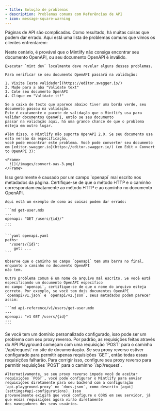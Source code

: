 ```yaml
---
- title: Solução de problemas
- description: Problemas comuns com Referências de API
- icon: message-square-warning
---
```


Páginas de API são complicadas. Como resultado, há muitas coisas que podem dar errado.
Aqui está uma lista de problemas comuns que vimos os clientes enfrentarem:

<AccordionGroup>
  <Accordion title="Todas as minhas páginas OpenAPI estão completamente em branco">
    Neste cenário, é provável que o Mintlify não consiga encontrar seu documento OpenAPI,
    ou seu documento OpenAPI é inválido.

    Executar `mint dev` localmente deve revelar alguns desses problemas.

    Para verificar se seu documento OpenAPI passará na validação:

    1. Visite [este validador](https://editor.swagger.io/)
    2. Mude para a aba "Validate text"
    3. Cole seu documento OpenAPI
    4. Clique em "Validate it!"

    Se a caixa de texto que aparece abaixo tiver uma borda verde, seu documento passou na validação.
    Este é exatamente o pacote de validação que o Mintlify usa para validar documentos OpenAPI, então se seu documento
    passar na validação aqui, há uma grande chance de que o problema esteja em outro lugar.

    Além disso, o Mintlify não suporta OpenAPI 2.0. Se seu documento usa esta versão da especificação,
    você pode encontrar este problema. Você pode converter seu documento em [editor.swagger.io](https://editor.swagger.io/) (em Edit > Convert to OpenAPI 3):

    <Frame>
      ![](/images/convert-oas-3.png)
    </Frame>
  </Accordion>

  <Accordion title="Uma das minhas páginas OpenAPI está completamente em branco">
    Isso geralmente é causado por um campo `openapi` mal escrito nos metadados da página. Certifique-se
    de que o método HTTP e o caminho correspondam exatamente ao método HTTP e ao caminho no documento OpenAPI.

    Aqui está um exemplo de como as coisas podem dar errado:

    ```md get-user.mdx
    ---
    openapi: "GET /users/{id}/"
    ---
    ```

    ```yaml openapi.yaml
    paths:
      "/users/{id}":
        get: ...
    ```

    Observe que o caminho no campo `openapi` tem uma barra no final, enquanto o caminho no documento OpenAPI
    não tem.

    Outro problema comum é um nome de arquivo mal escrito. Se você está especificando um documento OpenAPI específico
    no campo `openapi`, certifique-se de que o nome do arquivo esteja correto. Por exemplo, se você tem dois documentos OpenAPI
    `openapi/v1.json` e `openapi/v2.json`, seus metadados podem parecer assim:

    ```md api-reference/v1/users/get-user.mdx
    ---
    openapi: "v1 GET /users/{id}"
    ---
    ```
  </Accordion>

  <Accordion title="As requisições do API Playground não funcionam">
    Se você tem um domínio personalizado configurado, isso pode ser um problema com seu proxy reverso. Por
    padrão, as requisições feitas através do API Playground começam com uma requisição `POST` para o
    caminho `/api/request` no site de documentação. Se seu proxy reverso estiver configurado para permitir apenas requisições `GET`,
    então todas essas requisições falharão. Para corrigir isso, configure seu proxy reverso para
    permitir requisições `POST` para o caminho `/api/request`.

    Alternativamente, se seu proxy reverso impede você de aceitar requisições `POST`, você pode configurar o Mintlify para enviar requisições diretamente para seu backend com a configuração `api.playground.proxy` no `docs.json`, como descrito [aqui](settings#api-configurations). Isso
    provavelmente exigirá que você configure o CORS em seu servidor, já que essas requisições agora virão diretamente
    dos navegadores dos seus usuários.
  </Accordion>
</AccordionGroup>
